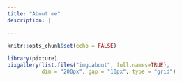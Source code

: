 ```yaml
---
title: "About me"
description: |
 
---
```


```r
knitr::opts_chunk$set(echo = FALSE)
```

```r
library(pixture)
pixgallery(list.files("img.about", full.names=TRUE), 
           dim = "200px", gap = "10px", type = "grid")
```

